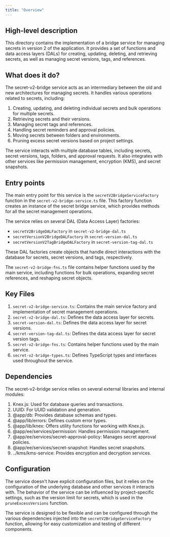 ```yaml
---
title: "Overview"
---
```


## High-level description
This directory contains the implementation of a bridge service for managing secrets in version 2 of the application. It provides a set of functions and data access layers (DALs) for creating, updating, deleting, and retrieving secrets, as well as managing secret versions, tags, and references.

## What does it do?
The secret-v2-bridge service acts as an intermediary between the old and new architectures for managing secrets. It handles various operations related to secrets, including:

1. Creating, updating, and deleting individual secrets and bulk operations for multiple secrets.
2. Retrieving secrets and their versions.
3. Managing secret tags and references.
4. Handling secret reminders and approval policies.
5. Moving secrets between folders and environments.
6. Pruning excess secret versions based on project settings.

The service interacts with multiple database tables, including secrets, secret versions, tags, folders, and approval requests. It also integrates with other services like permission management, encryption (KMS), and secret snapshots.

## Entry points
The main entry point for this service is the `secretV2BridgeServiceFactory` function in the `secret-v2-bridge-service.ts` file. This factory function creates an instance of the secret bridge service, which provides methods for all the secret management operations.

The service relies on several DAL (Data Access Layer) factories:
- `secretV2BridgeDALFactory` in `secret-v2-bridge-dal.ts`
- `secretVersionV2BridgeDALFactory` in `secret-version-dal.ts`
- `secretVersionV2TagBridgeDALFactory` in `secret-version-tag-dal.ts`

These DAL factories create objects that handle direct interactions with the database for secrets, secret versions, and tags, respectively.

The `secret-v2-bridge-fns.ts` file contains helper functions used by the main service, including functions for bulk operations, expanding secret references, and reshaping secret objects.

## Key Files
1. `secret-v2-bridge-service.ts`: Contains the main service factory and implementation of secret management operations.
2. `secret-v2-bridge-dal.ts`: Defines the data access layer for secrets.
3. `secret-version-dal.ts`: Defines the data access layer for secret versions.
4. `secret-version-tag-dal.ts`: Defines the data access layer for secret version tags.
5. `secret-v2-bridge-fns.ts`: Contains helper functions used by the main service.
6. `secret-v2-bridge-types.ts`: Defines TypeScript types and interfaces used throughout the service.

## Dependencies
The secret-v2-bridge service relies on several external libraries and internal modules:

1. Knex.js: Used for database queries and transactions.
2. UUID: For UUID validation and generation.
3. @app/db: Provides database schemas and types.
4. @app/lib/errors: Defines custom error types.
5. @app/lib/knex: Offers utility functions for working with Knex.js.
6. @app/ee/services/permission: Handles permission management.
7. @app/ee/services/secret-approval-policy: Manages secret approval policies.
8. @app/ee/services/secret-snapshot: Handles secret snapshots.
9. ../kms/kms-service: Provides encryption and decryption services.

## Configuration
The service doesn't have explicit configuration files, but it relies on the configuration of the underlying database and other services it interacts with. The behavior of the service can be influenced by project-specific settings, such as the version limit for secrets, which is used in the `pruneExcessVersions` function.

The service is designed to be flexible and can be configured through the various dependencies injected into the `secretV2BridgeServiceFactory` function, allowing for easy customization and testing of different components.